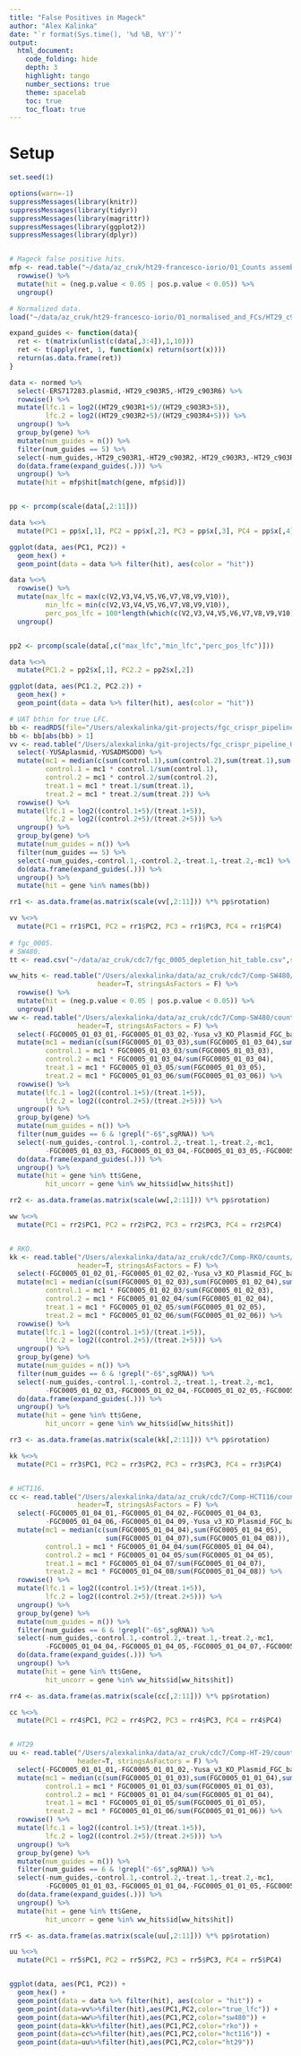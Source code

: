 ```yaml
---
title: "False Positives in Mageck"
author: "Alex Kalinka"
date: "`r format(Sys.time(), '%d %B, %Y')`"
output:
  html_document:
    code_folding: hide
    depth: 3
    highlight: tango
    number_sections: true
    theme: spacelab
    toc: true
    toc_float: true
---
```


# Setup

```r
set.seed(1)

options(warn=-1)
suppressMessages(library(knitr))
suppressMessages(library(tidyr))
suppressMessages(library(magrittr))
suppressMessages(library(ggplot2))
suppressMessages(library(dplyr))


# Mageck false positive hits.
mfp <- read.table("~/data/az_cruk/ht29-francesco-iorio/01_Counts assembled/mfp-1.txt.gene_summary.txt", header=T, stringsAsFactors = F) %>%
  rowwise() %>%
  mutate(hit = (neg.p.value < 0.05 | pos.p.value < 0.05)) %>%
  ungroup()

# Normalized data.
load("~/data/az_cruk/ht29-francesco-iorio/01_normalised_and_FCs/HT29_c903.tsv_normCounts.Rdata")

expand_guides <- function(data){
  ret <- t(matrix(unlist(c(data[,3:4]),1,10)))
  ret <- t(apply(ret, 1, function(x) return(sort(x))))
  return(as.data.frame(ret))
}

data <- normed %>%
  select(-ERS717283.plasmid,-HT29_c903R5,-HT29_c903R6) %>%
  rowwise() %>%
  mutate(lfc.1 = log2((HT29_c903R1+5)/(HT29_c903R3+5)), 
         lfc.2 = log2((HT29_c903R2+5)/(HT29_c903R4+5))) %>%
  ungroup() %>%
  group_by(gene) %>%
  mutate(num_guides = n()) %>%
  filter(num_guides == 5) %>%
  select(-num_guides,-HT29_c903R1,-HT29_c903R2,-HT29_c903R3,-HT29_c903R4) %>%
  do(data.frame(expand_guides(.))) %>%
  ungroup() %>%
  mutate(hit = mfp$hit[match(gene, mfp$id)])


pp <- prcomp(scale(data[,2:11]))

data %<>%
  mutate(PC1 = pp$x[,1], PC2 = pp$x[,2], PC3 = pp$x[,3], PC4 = pp$x[,4])

ggplot(data, aes(PC1, PC2)) +
  geom_hex() +
  geom_point(data = data %>% filter(hit), aes(color = "hit"))

```

```r
data %<>%
  rowwise() %>%
  mutate(max_lfc = max(c(V2,V3,V4,V5,V6,V7,V8,V9,V10)),
         min_lfc = min(c(V2,V3,V4,V5,V6,V7,V8,V9,V10)),
         perc_pos_lfc = 100*length(which(c(V2,V3,V4,V5,V6,V7,V8,V9,V10)>0))/10) %>%
  ungroup()


pp2 <- prcomp(scale(data[,c("max_lfc","min_lfc","perc_pos_lfc")]))

data %<>%
  mutate(PC1.2 = pp2$x[,1], PC2.2 = pp2$x[,2])

ggplot(data, aes(PC1.2, PC2.2)) +
  geom_hex() +
  geom_point(data = data %>% filter(hit), aes(color = "hit"))

```

```r
# UAT bthin for true LFC.
bb <- readRDS(file="/Users/alexkalinka/git-projects/fgc_crispr_pipeline_UAT/data/bthin_lfc_rnorm.rds")
bb <- bb[abs(bb) > 1]
vv <- read.table("/Users/alexkalinka/git-projects/fgc_crispr_pipeline_UAT/data/combined_counts/dataset/bthin_from_combinedcounts/c903-bthin-rnorm.500.symmFC.txt",header=T,stringsAsFactors = F) %>%
  select(-YUSAplasmid,-YUSADMSOD0) %>%
  mutate(mc1 = median(c(sum(control.1),sum(control.2),sum(treat.1),sum(treat.2))), 
         control.1 = mc1 * control.1/sum(control.1),
         control.2 = mc1 * control.2/sum(control.2),
         treat.1 = mc1 * treat.1/sum(treat.1),
         treat.2 = mc1 * treat.2/sum(treat.2)) %>%
  rowwise() %>%
  mutate(lfc.1 = log2((control.1+5)/(treat.1+5)), 
         lfc.2 = log2((control.2+5)/(treat.2+5))) %>%
  ungroup() %>%
  group_by(gene) %>%
  mutate(num_guides = n()) %>%
  filter(num_guides == 5) %>%
  select(-num_guides,-control.1,-control.2,-treat.1,-treat.2,-mc1) %>%
  do(data.frame(expand_guides(.))) %>%
  ungroup() %>%
  mutate(hit = gene %in% names(bb))

rr1 <- as.data.frame(as.matrix(scale(vv[,2:11])) %*% pp$rotation)

vv %<>%
  mutate(PC1 = rr1$PC1, PC2 = rr1$PC2, PC3 = rr1$PC3, PC4 = rr1$PC4)
  
# fgc_0005.
# SW480.
tt <- read.csv("~/data/az_cruk/cdc7/fgc_0005_depletion_hit_table.csv",stringsAsFactors = F)

ww_hits <- read.table("/Users/alexkalinka/data/az_cruk/cdc7/Comp-SW480/mageck/Treatment_vs_Control.gene_summary.txt",
                      header=T, stringsAsFactors = F) %>%
  rowwise() %>%
  mutate(hit = (neg.p.value < 0.05 | pos.p.value < 0.05)) %>%
  ungroup()
ww <- read.table("/Users/alexkalinka/data/az_cruk/cdc7/Comp-SW480/counts/combined_counts.txt",
                 header=T, stringsAsFactors = F) %>%
  select(-FGC0005_01_03_01,-FGC0005_01_03_02,-Yusa_v3_KO_Plasmid_FGC_batch_1) %>%
  mutate(mc1 = median(c(sum(FGC0005_01_03_03),sum(FGC0005_01_03_04),sum(FGC0005_01_03_05),sum(FGC0005_01_03_06))), 
         control.1 = mc1 * FGC0005_01_03_03/sum(FGC0005_01_03_03),
         control.2 = mc1 * FGC0005_01_03_04/sum(FGC0005_01_03_04),
         treat.1 = mc1 * FGC0005_01_03_05/sum(FGC0005_01_03_05),
         treat.2 = mc1 * FGC0005_01_03_06/sum(FGC0005_01_03_06)) %>%
  rowwise() %>%
  mutate(lfc.1 = log2((control.1+5)/(treat.1+5)), 
         lfc.2 = log2((control.2+5)/(treat.2+5))) %>%
  ungroup() %>%
  group_by(gene) %>%
  mutate(num_guides = n()) %>%
  filter(num_guides == 6 & !grepl("-6$",sgRNA)) %>%
  select(-num_guides,-control.1,-control.2,-treat.1,-treat.2,-mc1,
         -FGC0005_01_03_03,-FGC0005_01_03_04,-FGC0005_01_03_05,-FGC0005_01_03_06) %>%
  do(data.frame(expand_guides(.))) %>%
  ungroup() %>%
  mutate(hit = gene %in% tt$Gene,
         hit_uncorr = gene %in% ww_hits$id[ww_hits$hit])

rr2 <- as.data.frame(as.matrix(scale(ww[,2:11])) %*% pp$rotation)

ww %<>%
  mutate(PC1 = rr2$PC1, PC2 = rr2$PC2, PC3 = rr2$PC3, PC4 = rr2$PC4)


# RKO.
kk <- read.table("/Users/alexkalinka/data/az_cruk/cdc7/Comp-RKO/counts/combined_counts.txt",
                 header=T, stringsAsFactors = F) %>%
  select(-FGC0005_01_02_01,-FGC0005_01_02_02,-Yusa_v3_KO_Plasmid_FGC_batch_1) %>%
  mutate(mc1 = median(c(sum(FGC0005_01_02_03),sum(FGC0005_01_02_04),sum(FGC0005_01_02_05),sum(FGC0005_01_02_06))), 
         control.1 = mc1 * FGC0005_01_02_03/sum(FGC0005_01_02_03),
         control.2 = mc1 * FGC0005_01_02_04/sum(FGC0005_01_02_04),
         treat.1 = mc1 * FGC0005_01_02_05/sum(FGC0005_01_02_05),
         treat.2 = mc1 * FGC0005_01_02_06/sum(FGC0005_01_02_06)) %>%
  rowwise() %>%
  mutate(lfc.1 = log2((control.1+5)/(treat.1+5)), 
         lfc.2 = log2((control.2+5)/(treat.2+5))) %>%
  ungroup() %>%
  group_by(gene) %>%
  mutate(num_guides = n()) %>%
  filter(num_guides == 6 & !grepl("-6$",sgRNA)) %>%
  select(-num_guides,-control.1,-control.2,-treat.1,-treat.2,-mc1,
         -FGC0005_01_02_03,-FGC0005_01_02_04,-FGC0005_01_02_05,-FGC0005_01_02_06) %>%
  do(data.frame(expand_guides(.))) %>%
  ungroup() %>%
  mutate(hit = gene %in% tt$Gene,
         hit_uncorr = gene %in% ww_hits$id[ww_hits$hit])

rr3 <- as.data.frame(as.matrix(scale(kk[,2:11])) %*% pp$rotation)

kk %<>%
  mutate(PC1 = rr3$PC1, PC2 = rr3$PC2, PC3 = rr3$PC3, PC4 = rr3$PC4)


# HCT116.
cc <- read.table("/Users/alexkalinka/data/az_cruk/cdc7/Comp-HCT116/counts/combined_counts.txt",
                 header=T, stringsAsFactors = F) %>%
  select(-FGC0005_01_04_01,-FGC0005_01_04_02,-FGC0005_01_04_03,
         -FGC0005_01_04_06,-FGC0005_01_04_09,-Yusa_v3_KO_Plasmid_FGC_batch_1) %>%
  mutate(mc1 = median(c(sum(FGC0005_01_04_04),sum(FGC0005_01_04_05),
                        sum(FGC0005_01_04_07),sum(FGC0005_01_04_08))), 
         control.1 = mc1 * FGC0005_01_04_04/sum(FGC0005_01_04_04),
         control.2 = mc1 * FGC0005_01_04_05/sum(FGC0005_01_04_05),
         treat.1 = mc1 * FGC0005_01_04_07/sum(FGC0005_01_04_07),
         treat.2 = mc1 * FGC0005_01_04_08/sum(FGC0005_01_04_08)) %>%
  rowwise() %>%
  mutate(lfc.1 = log2((control.1+5)/(treat.1+5)), 
         lfc.2 = log2((control.2+5)/(treat.2+5))) %>%
  ungroup() %>%
  group_by(gene) %>%
  mutate(num_guides = n()) %>%
  filter(num_guides == 6 & !grepl("-6$",sgRNA)) %>%
  select(-num_guides,-control.1,-control.2,-treat.1,-treat.2,-mc1,
         -FGC0005_01_04_04,-FGC0005_01_04_05,-FGC0005_01_04_07,-FGC0005_01_04_08) %>%
  do(data.frame(expand_guides(.))) %>%
  ungroup() %>%
  mutate(hit = gene %in% tt$Gene,
         hit_uncorr = gene %in% ww_hits$id[ww_hits$hit])

rr4 <- as.data.frame(as.matrix(scale(cc[,2:11])) %*% pp$rotation)

cc %<>%
  mutate(PC1 = rr4$PC1, PC2 = rr4$PC2, PC3 = rr4$PC3, PC4 = rr4$PC4)


# HT29
uu <- read.table("/Users/alexkalinka/data/az_cruk/cdc7/Comp-HT-29/counts/combined_counts.txt",
                 header=T, stringsAsFactors = F) %>%
  select(-FGC0005_01_01_01,-FGC0005_01_01_02,-Yusa_v3_KO_Plasmid_FGC_batch_1) %>%
  mutate(mc1 = median(c(sum(FGC0005_01_01_03),sum(FGC0005_01_01_04),sum(FGC0005_01_01_05),sum(FGC0005_01_01_06))), 
         control.1 = mc1 * FGC0005_01_01_03/sum(FGC0005_01_01_03),
         control.2 = mc1 * FGC0005_01_01_04/sum(FGC0005_01_01_04),
         treat.1 = mc1 * FGC0005_01_01_05/sum(FGC0005_01_01_05),
         treat.2 = mc1 * FGC0005_01_01_06/sum(FGC0005_01_01_06)) %>%
  rowwise() %>%
  mutate(lfc.1 = log2((control.1+5)/(treat.1+5)), 
         lfc.2 = log2((control.2+5)/(treat.2+5))) %>%
  ungroup() %>%
  group_by(gene) %>%
  mutate(num_guides = n()) %>%
  filter(num_guides == 6 & !grepl("-6$",sgRNA)) %>%
  select(-num_guides,-control.1,-control.2,-treat.1,-treat.2,-mc1,
         -FGC0005_01_01_03,-FGC0005_01_01_04,-FGC0005_01_01_05,-FGC0005_01_01_06) %>%
  do(data.frame(expand_guides(.))) %>%
  ungroup() %>%
  mutate(hit = gene %in% tt$Gene,
         hit_uncorr = gene %in% ww_hits$id[ww_hits$hit])

rr5 <- as.data.frame(as.matrix(scale(uu[,2:11])) %*% pp$rotation)

uu %<>%
  mutate(PC1 = rr5$PC1, PC2 = rr5$PC2, PC3 = rr5$PC3, PC4 = rr5$PC4)


ggplot(data, aes(PC1, PC2)) + 
  geom_hex() +
  geom_point(data = data %>% filter(hit), aes(color = "hit")) +
  geom_point(data=vv%>%filter(hit),aes(PC1,PC2,color="true_lfc")) +
  geom_point(data=ww%>%filter(hit),aes(PC1,PC2,color="sw480")) +
  geom_point(data=kk%>%filter(hit),aes(PC1,PC2,color="rko")) +
  geom_point(data=cc%>%filter(hit),aes(PC1,PC2,color="hct116")) +
  geom_point(data=uu%>%filter(hit),aes(PC1,PC2,color="ht29"))


```

